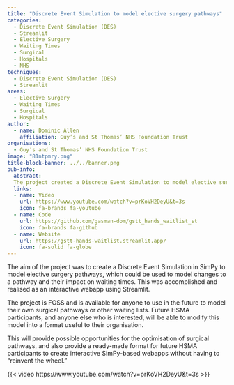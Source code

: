 ```yaml
---
title: "Discrete Event Simulation to model elective surgery pathways"
categories:
  - Discrete Event Simulation (DES)
  - Streamlit
  - Elective Surgery
  - Waiting Times
  - Surgical
  - Hospitals
  - NHS
techniques:
  - Discrete Event Simulation (DES)
  - Streamlit
areas:
  - Elective Surgery
  - Waiting Times
  - Surgical
  - Hospitals
author:
  - name: Dominic Allen
    affiliation: Guy’s and St Thomas’ NHS Foundation Trust
organisations:
  - Guy’s and St Thomas’ NHS Foundation Trust
image: "81ntpmry.png"
title-block-banner: ../../banner.png
pub-info:
  abstract:
  The project created a Discrete Event Simulation to model elective surgery pathways. This tool optimises surgical pathways and provides a ready-made format for creating interactive webapps, benefiting future HSMA participants and other interested users.
  links:
  - name: Video
    url: https://www.youtube.com/watch?v=prKoVH2DeyU&t=3s
    icon: fa-brands fa-youtube
  - name: Code
    url: https://github.com/gasman-dom/gstt_hands_waitlist_st
    icon: fa-brands fa-github
  - name: Website
    url: https://gstt-hands-waitlist.streamlit.app/
    icon: fa-solid fa-globe
---
```


The aim of the project was to create a Discrete Event Simulation in SimPy to model elective surgery pathways, which could be used to model changes to a pathway and their impact on waiting times. This was accomplished and realised as an interactive webapp using Streamlit.

The project is FOSS and is available for anyone to use in the future to model their own surgical pathways or other waiting lists. Future HSMA participants, and anyone else who is interested, will be able to modify this model into a format useful to their organisation.

This will provide possible opportunities for the optimisation of surgical pathways, and also provide a ready-made format for future HSMA participants to create interactive SimPy-based webapps without having to “reinvent the wheel.”

{{< video https://www.youtube.com/watch?v=prKoVH2DeyU&t=3s >}}
